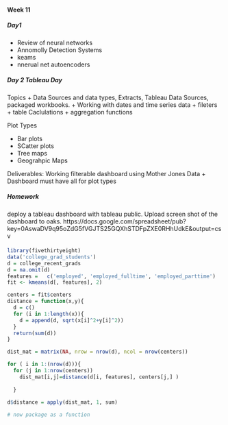 #### Week 11 
##### Day1 
+ Review of neural networks
+ Annomolly Detection Systems
* keams 
* nnerual net autoencoders


##### Day 2 Tableau Day
Topics
+ Data Sources and data types, Extracts, Tableau Data Sources, packaged workbooks.
+ Working with dates and time series data
+ fileters
+ table Caclulations
+ aggregation functions

####### Plot Types
+ Bar plots
+ SCatter plots
+ Tree maps
+ Geograhpic Maps


Deliverables:
Working filterable dashboard using Mother Jones Data
+ Dashboard must have all for plot types

##### Homework
deploy a tableau dashboard with tableau public.  Upload screen shot of the dashboard to oaks.
https://docs.google.com/spreadsheet/pub?key=0AswaDV9q95oZdG5fVGJTS25GQXhSTDFpZXE0RHhUdkE&output=csv


#### 
```r
library(fivethirtyeight)
data('college_grad_students')
d = college_recent_grads
d = na.omit(d)
features =   c('employed', 'employed_fulltime', 'employed_parttime')             
fit <- kmeans(d[, features], 2)

centers = fit$centers
distance = function(x,y){
  d = c()
  for (i in 1:length(x)){
    d = append(d, sqrt(x[i]^2+y[i]^2))
  }
  return(sum(d))
}

dist_mat = matrix(NA, nrow = nrow(d), ncol = nrow(centers))

for ( i in 1:(nrow(d))){
  for (j in 1:nrow(centers))
    dist_mat[i,j]=distance(d[i, features], centers[j,] )
    
  }
  
d$distance = apply(dist_mat, 1, sum)

# now package as a function

```




